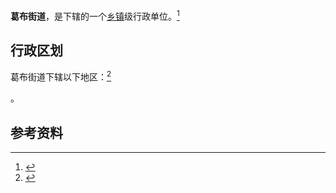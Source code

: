 {{中国乡级行政区|21/04/11/003/000}}

'''葛布街道'''，是{{PRC admin/fullname|21/04/11/003/000|3}}下辖的一个[[乡镇|乡镇]]级行政单位。<ref>{{PRC admin/ref sgc|{{PRC admin/parent|21/04/11/003/000}}}}</ref>

== 行政区划 ==

葛布街道下辖以下地区：<ref>{{PRC admin/ref sgc|21/04/11/003/000}}</ref>

{{PRC admin/children|21/04/11/003/000}}。

== 参考资料 ==

{{reflist}}

{{行政区划小作品}}
{{PRC admin/navcat|21/04/11/003/000}}